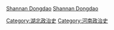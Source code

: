 {{catmore}}
[[category:唐朝藩鎮節度使|Shannan Dongdao]]
[[category:五代藩鎮節度使|Shannan Dongdao]]
[[Category:湖北政治史|Category:湖北政治史]]
[[Category:河南政治史|Category:河南政治史]]